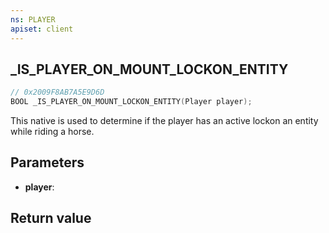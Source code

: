 ```yaml
---
ns: PLAYER
apiset: client
---
```

## _IS_PLAYER_ON_MOUNT_LOCKON_ENTITY

```c
// 0x2009F8AB7A5E9D6D
BOOL _IS_PLAYER_ON_MOUNT_LOCKON_ENTITY(Player player);
```

This native is used to determine if the player has an active lockon an entity while riding a horse.

## Parameters
* **player**:

## Return value